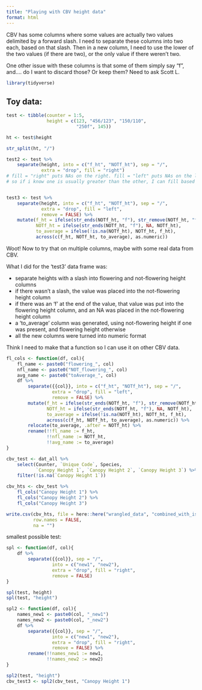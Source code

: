 ```yaml
---
title: "Playing with CBV height data"
format: html
---
```


CBV has some columns where some values are actually two values delimited by a forward slash. I need to separate these columns into two each, based on that slash. Then in a new column, I need to use the lower of the two values (if there are two), or the only value if there weren't two.  

One other issue with these columns is that some of them simply say "f", and.... do I want to discard those? Or keep them? Need to ask Scott L.  


```r
library(tidyverse)
```


## Toy data:  

```r
test <- tibble(counter = 1:5,
               height = c(123, "456/123", "150/110",
                          "250f", 145))

ht <- test$height

str_split(ht, "/")

test2 <- test %>% 
    separate(height, into = c("f_ht", "NOTf_ht"), sep = "/",
             extra = "drop", fill = "right")
# fill = "right" puts NAs on the right. fill = "left" puts NAs on the left.
# so if i know one is usually greater than the other, I can fill based on that knowledge.


test3 <- test %>% 
    separate(height, into = c("f_ht", "NOTf_ht"), sep = "/",
             extra = "drop", fill = "left",
             remove = FALSE) %>% 
    mutate(f_ht = ifelse(str_ends(NOTf_ht, "f"), str_remove(NOTf_ht, "f"), f_ht),
           NOTf_ht = ifelse(str_ends(NOTf_ht, "f"), NA, NOTf_ht),
           to_average = ifelse(!is.na(NOTf_ht), NOTf_ht, f_ht),
           across(c(f_ht, NOTf_ht, to_average), as.numeric))
```

Woot! Now to try that on multiple columns, maybe with some real data from CBV.  

What I did for the 'test3' data frame was:  

-  separate heights with a slash into flowering and not-flowering height columns  
-  if there wasn't a slash, the value was placed into the not-flowering height column  
-  if there was an 'f' at the end of the value, that value was put into the flowering height column, and an NA was placed in the not-flowering height column  
-  a 'to_average' column was generated, using not-flowering height if one was present, and flowering height otherwise  
-  all the new columns were turned into numeric format  


Think I need to make that a function so I can use it on other CBV data.  

```r
fl_cols <- function(df, col){
    fl_name <- paste0("flowering_", col)
    nfl_name <- paste0("NOT_flowering_", col)
    avg_name <- paste0("toAverage_", col)
    df %>%
        separate({{col}}, into = c("f_ht", "NOTf_ht"), sep = "/",
                 extra = "drop", fill = "left",
                 remove = FALSE) %>% 
        mutate(f_ht = ifelse(str_ends(NOTf_ht, "f"), str_remove(NOTf_ht, "f"), f_ht),
               NOTf_ht = ifelse(str_ends(NOTf_ht, "f"), NA, NOTf_ht),
               to_average = ifelse(!is.na(NOTf_ht), NOTf_ht, f_ht),
               across(c(f_ht, NOTf_ht, to_average), as.numeric)) %>% 
        relocate(to_average, .after = NOTf_ht) %>% 
        rename(!!fl_name := f_ht,
               !!nfl_name := NOTf_ht,
               !!avg_name := to_average)
}
```

```r
cbv_test <- dat_all %>% 
    select(Counter, `Unique Code`, Species,
           `Canopy Height 1`, `Canopy Height 2`, `Canopy Height 3`) %>% 
    filter(!is.na(`Canopy Height 1`))
```


```r
cbv_hts <- cbv_test %>% 
    fl_cols("Canopy Height 1") %>% 
    fl_cols("Canopy Height 2") %>% 
    fl_cols("Canopy Height 3")

write.csv(cbv_hts, file = here::here("wrangled_data", "combined_with_issues", "CBV_height_reformatting.csv"),
          row.names = FALSE,
          na = "")
```




smallest possible test:  

```r
spl <- function(df, col){
    df %>% 
        separate({{col}}, sep = "/", 
                 into = c("new1", "new2"),
                 extra = "drop", fill = "right",
                 remove = FALSE)
}

spl(test, height)
spl(test, "height")
```

```r
spl2 <- function(df, col){
    names_new1 <- paste0(col, "_new1")
    names_new2 <- paste0(col, "_new2")
    df %>% 
        separate({{col}}, sep = "/", 
                 into = c("new1", "new2"),
                 extra = "drop", fill = "right",
                 remove = FALSE) %>% 
        rename(!!names_new1 := new1,
               !!names_new2 := new2)
}

spl2(test, "height")
cbv_test3 <- spl2(cbv_test, "Canopy Height 1")
```

